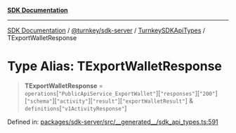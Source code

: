 [**SDK Documentation**](../../../../../README.mdx)

***

[SDK Documentation](../../../../../packages.mdx) / [@turnkey/sdk-server](../../../README.mdx) / [TurnkeySDKApiTypes](../README.mdx) / TExportWalletResponse

# Type Alias: TExportWalletResponse

> **TExportWalletResponse** = `operations`\[`"PublicApiService_ExportWallet"`\]\[`"responses"`\]\[`"200"`\]\[`"schema"`\]\[`"activity"`\]\[`"result"`\]\[`"exportWalletResult"`\] & `definitions`\[`"v1ActivityResponse"`\]

Defined in: [packages/sdk-server/src/\_\_generated\_\_/sdk\_api\_types.ts:591](https://github.com/tkhq/sdk/blob/e1b1a69bdd608320aaf03cc2dbbf68dc0c52b28d/packages/sdk-server/src/__generated__/sdk_api_types.ts#L591)
